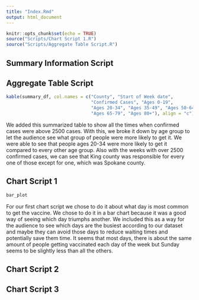 ```yaml
---
title: "Index.Rmd"
output: html_document
---
```


```r
knitr::opts_chunk$set(echo = TRUE)
source("Scripts/Chart Script 1.R")
source("Scripts/Aggregate Table Script.R")
```

## Summary Information Script




## Aggregate Table Script
```r
kable(summary_df, col.names = c("County", "Start of Week date",
                                "Confirmed Cases", "Ages 0-19", 
                                "Ages 20-34", "Ages 35-49", "Ages 50-64", 
                                "Ages 65-79", "Ages 80+"), align = "c")
```

We added this summarized table to show all the times when confirmed cases were above 2500 cases. With this, we broke it down by age group to let the audience see what group of people were more likely to get it. We were able to see that people ages 20-34 were more likely to get it compared to every other age group. Also with the weeks with over 2500 confirmed cases, we can see that King county was responsible for every one of those except for one, which was Spokane county.



## Chart Script 1
```r
bar_plot
```

For our first chart script we chose to do it about what day is most common to get the vaccine. We chose to do it in a bar chart because it was a good way of seeing which day triumphs another. We included this as a way for the audience to see which days are the busiest according to our dataset and maybe they can avoid those days to reduce waiting times and potentially save them time. It seems that most days, there is about the same amount of people getting vaccinated each day of the week but Sunday seems to be slightly less than all the others.


##  Chart Script 2






##  Chart Script 3
